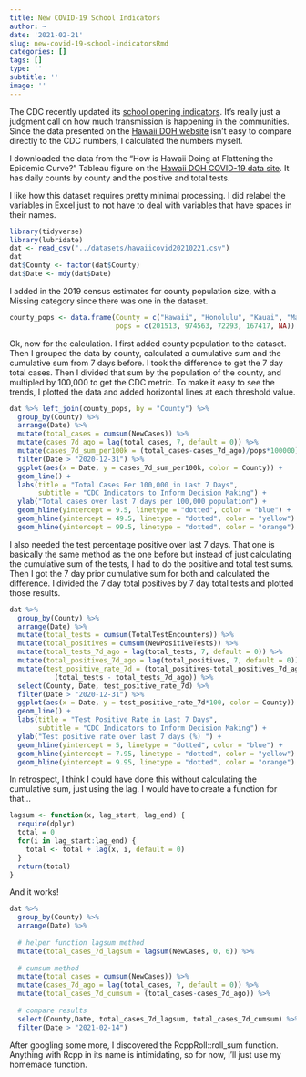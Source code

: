 ```yaml
---
title: New COVID-19 School Indicators
author: ~
date: '2021-02-21'
slug: new-covid-19-school-indicatorsRmd
categories: []
tags: []
type: ''
subtitle: ''
image: ''
---
```


The CDC recently updated its [school opening indicators](https://www.cdc.gov/coronavirus/2019-ncov/community/schools-childcare/indicators.html). It's really just a judgment call on how much transmission is happening in the communities. Since the data presented on the [Hawaii DOH website](https://health.hawaii.gov/coronavirusdisease2019/what-you-should-know/current-situation-in-hawaii/) isn't easy to compare directly to the CDC numbers, I calculated the numbers myself.

I downloaded the data from the "How is Hawaii Doing at Flattening the Epidemic Curve?" Tableau figure on the [Hawaii DOH COVID-19 data site](https://health.hawaii.gov/coronavirusdisease2019/what-you-should-know/current-situation-in-hawaii/). It has daily counts by county and the positive and total tests.

I like how this dataset requires pretty minimal processing. I did relabel the variables in Excel just to not have to deal with variables that have spaces in their names.

```r
library(tidyverse)
library(lubridate)
dat <- read_csv("../datasets/hawaiicovid20210221.csv")
dat
dat$County <- factor(dat$County)
dat$Date <- mdy(dat$Date)
```
I added in the 2019 census estimates for county population size, with a Missing category since there was one in the dataset.

```r
county_pops <- data.frame(County = c("Hawaii", "Honolulu", "Kauai", "Maui", "Missing"), 
                          pops = c(201513, 974563, 72293, 167417, NA))
```

Ok, now for the calculation. I first added county population to the dataset. Then I grouped the data by county, calculated a cumulative sum and the cumulative sum from 7 days before. I took the difference to get the 7 day total cases. Then I divided that sum by the population of the county, and multipled by 100,000 to get the CDC metric. To make it easy to see the trends, I plotted the data and added horizontal lines at each threshold value.

```r
dat %>% left_join(county_pops, by = "County") %>%
  group_by(County) %>%
  arrange(Date) %>% 
  mutate(total_cases = cumsum(NewCases)) %>%
  mutate(cases_7d_ago = lag(total_cases, 7, default = 0)) %>%
  mutate(cases_7d_sum_per100k = (total_cases-cases_7d_ago)/pops*100000) %>%
  filter(Date > "2020-12-31") %>%
  ggplot(aes(x = Date, y = cases_7d_sum_per100k, color = County)) +
  geom_line() +
  labs(title = "Total Cases Per 100,000 in Last 7 Days", 
       subtitle = "CDC Indicators to Inform Decision Making") +
  ylab("Total cases over last 7 days per 100,000 population") +
  geom_hline(yintercept = 9.5, linetype = "dotted", color = "blue") +
  geom_hline(yintercept = 49.5, linetype = "dotted", color = "yellow") +
  geom_hline(yintercept = 99.5, linetype = "dotted", color = "orange")
```

I also needed the test percentage positive over last 7 days. That one is basically the same method as the one before but instead of just calculating the cumulative sum of the tests, I had to do the positive and total test sums. Then I got the 7 day prior cumulative sum for both and calculated the difference. I divided the 7 day total positives by 7 day total tests and plotted those results.

```r
dat %>% 
  group_by(County) %>%
  arrange(Date) %>% 
  mutate(total_tests = cumsum(TotalTestEncounters)) %>%
  mutate(total_positives = cumsum(NewPositiveTests)) %>%
  mutate(total_tests_7d_ago = lag(total_tests, 7, default = 0)) %>%
  mutate(total_positives_7d_ago = lag(total_positives, 7, default = 0)) %>%
  mutate(test_positive_rate_7d = (total_positives-total_positives_7d_ago) /
           (total_tests - total_tests_7d_ago)) %>%
  select(County, Date, test_positive_rate_7d) %>%
  filter(Date > "2020-12-31") %>%
  ggplot(aes(x = Date, y = test_positive_rate_7d*100, color = County)) +
  geom_line() +
  labs(title = "Test Positive Rate in Last 7 Days", 
       subtitle = "CDC Indicators to Inform Decision Making") +
  ylab("Test positive rate over last 7 days (%) ") +
  geom_hline(yintercept = 5, linetype = "dotted", color = "blue") +
  geom_hline(yintercept = 7.95, linetype = "dotted", color = "yellow") +
  geom_hline(yintercept = 9.95, linetype = "dotted", color = "orange")
```

In retrospect, I think I could have done this without calculating the cumulative sum, just using the lag. I would have to create a function for that...

```r
lagsum <- function(x, lag_start, lag_end) {
  require(dplyr)
  total = 0
  for(i in lag_start:lag_end) {
    total <- total + lag(x, i, default = 0)
  }
  return(total)
}
```

And it works!

```r
dat %>% 
  group_by(County) %>%
  arrange(Date) %>% 
  
  # helper function lagsum method
  mutate(total_cases_7d_lagsum = lagsum(NewCases, 0, 6)) %>%
  
  # cumsum method
  mutate(total_cases = cumsum(NewCases)) %>%
  mutate(cases_7d_ago = lag(total_cases, 7, default = 0)) %>%
  mutate(total_cases_7d_cumsum = (total_cases-cases_7d_ago)) %>%
  
  # compare results
  select(County,Date, total_cases_7d_lagsum, total_cases_7d_cumsum) %>%
  filter(Date > "2021-02-14")
```

After googling some more, I discovered the RcppRoll::roll_sum function. Anything with Rcpp in its name is intimidating, so for now, I'll just use my homemade function.